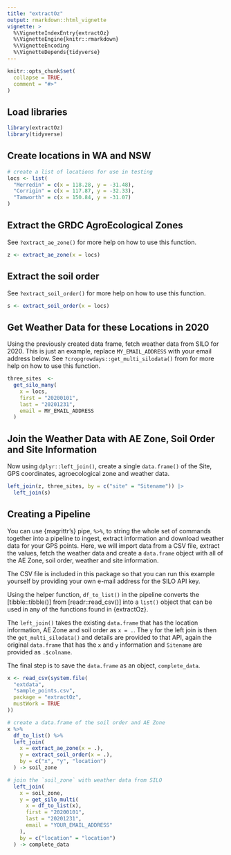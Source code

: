 ```yaml
---
title: "extractOz"
output: rmarkdown::html_vignette
vignette: >
  %\VignetteIndexEntry{extractOz}
  %\VignetteEngine{knitr::rmarkdown}
  %\VignetteEncoding
  %\VignetteDepends{tidyverse}
---
```


```r
knitr::opts_chunk$set(
  collapse = TRUE,
  comment = "#>"
)
```

## Load libraries

```r
library(extractOz)
library(tidyverse)
```

## Create locations in WA and NSW

```r
# create a list of locations for use in testing
locs <- list(
  "Merredin" = c(x = 118.28, y = -31.48),
  "Corrigin" = c(x = 117.87, y = -32.33),
  "Tamworth" = c(x = 150.84, y = -31.07)
)
```

## Extract the GRDC AgroEcological Zones

See `?extract_ae_zone()` for more help on how to use this function.

```r
z <- extract_ae_zone(x = locs)
```

## Extract the soil order

See `?extract_soil_order()` for more help on how to use this function.

```r
s <- extract_soil_order(x = locs)
```

## Get Weather Data for these Locations in 2020

Using the previously created data frame, fetch weather data from SILO for 2020.
This is just an example, replace `MY_EMAIL_ADDRESS` with your email address below.
See `?cropgrowdays::get_multi_silodata()` from for more help on how to use this function.

```r
three_sites  <-
  get_silo_many(
    x = locs,
    first = "20200101",
    last = "20201231",
    email = MY_EMAIL_ADDRESS
  )
```

## Join the Weather Data with AE Zone, Soil Order and Site Information

Now using `dplyr::left_join()`, create a single `data.frame()` of the Site, GPS coordinates, agroecological zone and weather data.

```r
left_join(z, three_sites, by = c("site" = "Sitename")) |> 
  left_join(s)
```

## Creating a Pipeline

You can use {magrittr's} pipe, `%>%`, to string the whole set of commands together into a pipeline to ingest, extract information and download weather data for your GPS points.
Here, we will import data from a CSV file, extract the values, fetch the weather data and create a `data.frame` object with all of the AE Zone, soil order, weather and site information.

The CSV file is included in this package so that you can run this example yourself by providing your own e-mail address for the SILO API key.

Using the helper function, `df_to_list()` in the pipeline converts the [tibble::tibble()] from [readr::read_csv()] into a `list()` object that can be used in any of the functions found in {extractOz}.

The `left_join()` takes the existing `data.frame` that has the location information, AE Zone and soil order as `x = .`.
The `y` for the left join is then the `get_multi_silodata()` and details are provided to that API, again the original `data.frame` that has the `x` and `y` information and `Sitename` are provided as `.$colname`.

The final step is to save the `data.frame` as an object, `complete_data`.

```r
x <- read_csv(system.file(
  "extdata",
  "sample_points.csv",
  package = "extractOz",
  mustWork = TRUE
))

# create a data.frame of the soil order and AE Zone
x %>%
  df_to_list() %>%
  left_join(
    x = extract_ae_zone(x = .),
    y = extract_soil_order(x = .),
    by = c("x", "y", "location")
  ) -> soil_zone

# join the `soil_zone` with weather data from SILO
  left_join(
    x = soil_zone,
    y = get_silo_multi(
      x = df_to_list(x),
      first = "20200101",
      last = "20201231",
      email = "YOUR_EMAIL_ADDRESS"
    ),
    by = c("location" = "location")
  ) -> complete_data
```
